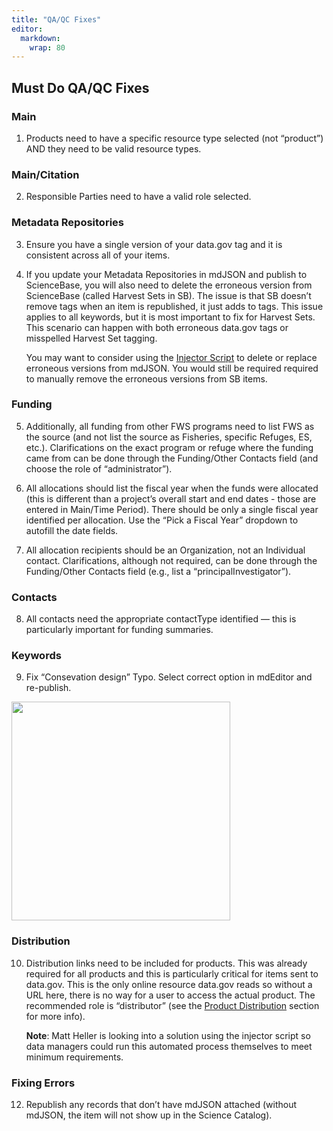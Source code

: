 ```yaml
---
title: "QA/QC Fixes"
editor: 
  markdown: 
    wrap: 80
---
```


## Must Do QA/QC Fixes

### Main

1. Products need to have a specific resource type selected (not “product”)
AND they need to be valid resource types. 

### Main/Citation

2. Responsible Parties need to have a valid role selected. 

### Metadata Repositories

3. Ensure you have a single version of your data.gov tag and it is consistent
across all of your items. 

4. If you update your Metadata Repositories in mdJSON and publish to
ScienceBase, you will also need to delete the erroneous version from ScienceBase
(called Harvest Sets in SB). The issue is that SB doesn’t remove tags when an
item is republished, it just adds to tags. This issue applies to all keywords,
but it is most important to fix for Harvest Sets. This scenario can happen with
both erroneous data.gov tags or misspelled Harvest Set tagging.

    You may want to consider using the [Injector Script](../appendix/injector_script/injectors_script_overview.qmd)
    to delete or replace
    erroneous versions from mdJSON. You would still be required required to 
    manually remove the erroneous versions from SB items.

### Funding

5. Additionally, all funding from other FWS programs need to list FWS as the 
source (and not list the source as Fisheries, specific Refuges, ES, etc.).
Clarifications on the exact program or refuge where the funding came from
can be done through the Funding/Other Contacts field (and choose the role of
"administrator").

6. All allocations should list the fiscal year when the funds were allocated
(this is different than a project's overall start and end dates - those are
entered in Main/Time Period). There should be only a single fiscal year
identified per allocation. Use the “Pick a Fiscal Year” dropdown to autofill the
date fields.

7. All allocation recipients should be an Organization, not an Individual
contact. Clarifications, although not required, can be done through the
Funding/Other Contacts field (e.g., list a "principalInvestigator").

### Contacts

8. All contacts need the appropriate contactType identified — this is
particularly important for funding summaries. 

### Keywords

9. Fix “Consevation design” Typo. Select correct option in mdEditor and
re-publish. 

![](../../assets/science_catalog_consevation_design_search.png){width=350px fig-align="center"}

### Distribution

10. Distribution links need to be included for products. This was already
required for all products and this is particularly critical for items sent to
data.gov. This is the only online resource data.gov reads so without a URL here,
there is no way for a user to access the actual product. The recommended role is
"distributor" (see the [Product Distribution](../product_records/distribution_tab_product.qmd) section for more
info).

    **Note**: Matt Heller is looking into a solution using the injector script so 
    data managers could run this automated process themselves to meet minimum 
    requirements.

### Fixing Errors

12. Republish any records that don’t have mdJSON attached (without mdJSON,
the item will not show up in the Science Catalog). 

